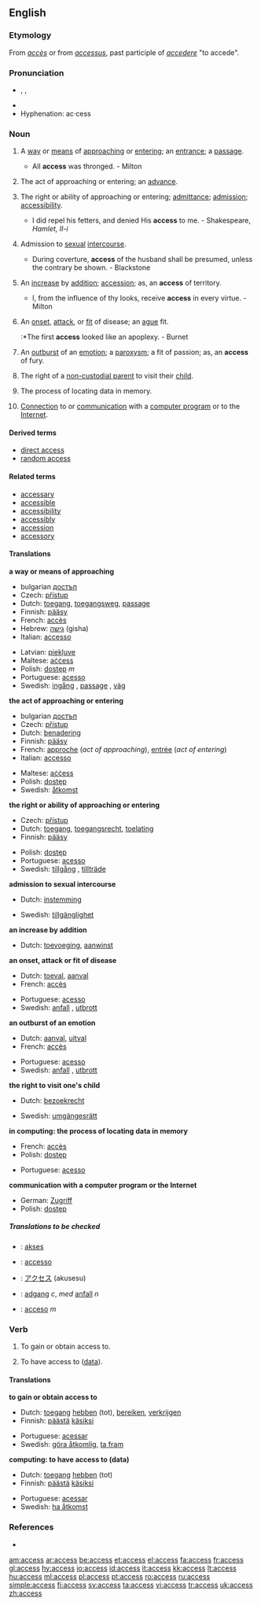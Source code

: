 ==English==

{{rank|ordinary|forms|complete|949|access|ways|grave|serious}}

===Etymology===
From {{F.}} ''[[accès]]'' or from {{L.}} ''[[accessus]]'', past participle of ''[[accedere]]'' "to accede".

===Pronunciation===
*{{AHD|ăkʹsĕs}}, {{IPA|/ˈæk.sɛs/}}, {{SAMPA|/"{ksEs/}}
*{{audio|en-us-access.ogg|Audio (US)}}
*Hyphenation: ac&middot;cess

===Noun===
{{en-noun|es|-}}
#{{uncountable}} A [[way]] or [[means]] of [[approach]]ing or [[enter]]ing; an [[entrance]]; a [[passage]].
#* All '''access''' was thronged. - Milton
#{{uncountable}} The act of approaching or entering; an [[advance]].
#{{uncountable}} The right or ability of approaching or entering; [[admittance]]; [[admission]]; [[accessibility]].
#* I did repel his fetters, and denied His '''access''' to me. - Shakespeare, ''Hamlet, II-i''
#{{uncountable}} Admission to [[sexual]] [[intercourse]].
#* During coverture, '''access''' of the husband shall be presumed, unless the contrary be shown. - Blackstone
#{{countable}} An [[increase]] by [[addition]]; [[accession]]; as, an '''access''' of territory.
#* I, from the influence of thy looks, receive '''access''' in every virtue. - Milton
#{{countable}} An [[onset]], [[attack]], or [[fit]] of disease; an [[ague]] fit.
#:*The first '''access''' looked like an apoplexy. - Burnet
#{{countable}} An [[outburst]] of an [[emotion]]; a [[paroxysm]]; a fit of passion; as, an '''access''' of fury.
#{{uncountable}} {{law}} The right of a [[non-custodial parent]] to visit their [[child]].
#{{uncountable}} {{computing}} The process of locating data in memory.
#{{uncountable}} {{internet}} [[connection|Connection]] to or [[communication]] with a [[computer program]] or to the [[Internet]].

====Derived terms====
*[[direct access]]
*[[random access]]

====Related terms====
* [[accessary]]
* [[accessible]]
* [[accessibility]]
* [[accessibly]]
* [[accession]]
* [[accessory]]

====Translations====
'''a way or means of approaching'''
{{top}}
*bulgarian [[достъп]] {{m}}
*Czech: [[přístup]] {{m}}
*Dutch: [[toegang]], [[toegangsweg]], [[passage]]
*Finnish: [[pääsy]]
*French: [[accès]] {{m}}
*Hebrew: [[גישה]] (gisha)
*Italian: [[accesso]] {{m}}
{{mid}}
*Latvian: [[piekļuve]]
*Maltese: [[aċċess]] 
*Polish: [[dostęp]] ''m''
*Portuguese: [[acesso]] {{m}}
*Swedish: [[ingång]] {{c}}, [[passage]] {{c}}, [[väg]] {{c}}
{{bottom}}

'''the act of approaching or entering'''
{{top}}
*bulgarian [[достъп]] {{m}}
*Czech: [[přístup]] {{m}}
*Dutch: [[benadering]]
*Finnish: [[pääsy]]
*French: [[approche]] {{f}} (''act of approaching''), [[entrée#French|entrée]] {{f}} (''act of entering'')
*Italian: [[accesso]] {{m}}
{{mid}}
*Maltese: [[aċċess]]
*Polish: [[dostęp]] {{m}}
*Swedish: [[åtkomst]] {{c}}
{{bottom}}

'''the right or ability of approaching or entering'''
{{top}}
*Czech: [[přístup]] {{m}}
*Dutch: [[toegang]], [[toegangsrecht]], [[toelating]]
*Finnish: [[pääsy]]
{{mid}}
*Polish: [[dostęp]] {{m}}
*Portuguese: [[acesso]] {{m}}
*Swedish: [[tillgång]] {{c}}, [[tillträde]] {{c}}
{{bottom}}

'''admission to sexual intercourse'''
{{top}}
*Dutch: [[instemming]]
{{mid}}
*Swedish: [[tillgänglighet]] {{c}}
{{bottom}}

'''an increase by addition'''
{{top}}
*Dutch: [[toevoeging]], [[aanwinst]]
{{mid}}
{{bottom}}

'''an onset, attack or fit of disease'''
{{top}}
*Dutch: [[toeval]], [[aanval]]
*French: [[accès]] {{m}}
{{mid}}
*Portuguese: [[acesso]] {{m}}
*Swedish: [[anfall]] {{n}}, [[utbrott]] {{n}}
{{bottom}}

'''an outburst of an emotion'''
{{top}}
*Dutch: [[aanval]], [[uitval]]
*French: [[accès]] {{m}}
{{mid}}
*Portuguese: [[acesso]] {{m}}
*Swedish: [[anfall]] {{n}}, [[utbrott]] {{n}}
{{bottom}}

'''the right to visit one's child'''
{{top}}
*Dutch: [[bezoekrecht]] {{n}}
{{mid}}
*Swedish: [[umgängesrätt]] {{c}}
{{bottom}}

'''in computing: the process of locating data in memory'''
{{top}}
*French: [[accès]] {{m}}
*Polish: [[dostęp]] {{m}}
{{mid}}
*Portuguese: [[acesso]] {{m}}
{{bottom}}

'''communication with a computer program or the Internet'''
{{top}}
*German: [[Zugriff]] {{m}}
*Polish: [[dostęp]] {{m}}
{{mid}}
{{bottom}}

=====Translations to be checked=====
{{checktrans}}
*{{ttbc|Indonesian}}: [[akses]]
*{{ttbc|Interlingua}}: [[accesso]]
*{{ttbc|Japanese}}: [[アクセス]] (akusesu)
*{{ttbc|Norwegian}}: [[adgang]] ''c'', ''med'' [[anfall]] ''n''
*{{ttbc|Spanish}}: [[acceso]] ''m''

===Verb===
{{en-verb|access|es}}

# {{transitive}} To gain or obtain access to.
# {{transitive}} {{computing}} To have access to ([[data]]).

====Translations====
'''to gain or obtain access to'''
{{top}}
* Dutch: [[toegang]] [[hebben]] (tot), [[bereiken]], [[verkrijgen]]
*Finnish: [[päästä]] [[käsiksi]]
{{mid}}
*Portuguese: [[acessar]]
*Swedish: [[göra åtkomlig]], [[ta fram]]
{{bottom}}

'''computing: to have access to (data)'''
{{top}}
*Dutch: [[toegang]] [[hebben]] (tot)
*Finnish: [[päästä]] [[käsiksi]]
{{mid}}
*Portuguese: [[acessar]]
*Swedish: [[ha åtkomst]]
{{bottom}}

===References===
*{{R:1913}}

[[am:access]]
[[ar:access]]
[[be:access]]
[[et:access]]
[[el:access]]
[[fa:access]]
[[fr:access]]
[[gl:access]]
[[hy:access]]
[[io:access]]
[[id:access]]
[[it:access]]
[[kk:access]]
[[lt:access]]
[[hu:access]]
[[ml:access]]
[[pl:access]]
[[pt:access]]
[[ro:access]]
[[ru:access]]
[[simple:access]]
[[fi:access]]
[[sv:access]]
[[ta:access]]
[[vi:access]]
[[tr:access]]
[[uk:access]]
[[zh:access]]